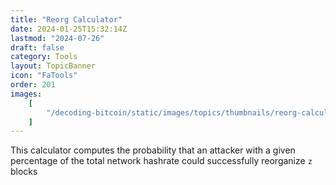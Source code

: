 ```yaml
---
title: "Reorg Calculator"
date: 2024-01-25T15:32:14Z
lastmod: "2024-07-26"
draft: false
category: Tools
layout: TopicBanner
icon: "FaTools"
order: 201
images:
    [
        "/decoding-bitcoin/static/images/topics/thumbnails/reorg-calculator.webp"
    ]
---
```


This calculator computes the probability that an attacker with a given percentage of the total network hashrate could successfully reorganize `z` blocks

<ReorgCalculator />


